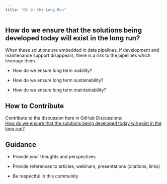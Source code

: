 ```yaml
---
title: "OS in the Long Run"
---
```


## How do we ensure that the solutions being developed today will exist in the long run?

When these solutions are embedded in data pipelines, if development and maintenance support disappears, there is a risk to the pipelines which leverage them.

-   How do we ensure long term viability?

-   How do we ensure long term sustainability?

-   How do we ensure long term maintainability?

## How to Contribute

Contribute to the discussion here in GitHub Discussions:\
[How do we ensure that the solutions being developed today will exist in the long run?](https://github.com/phuse-org/OSTCDA/discussions/12){target="_blank"}

## Guidance

-   Provide your thoughts and perspectives

-   Provide references to articles, webinars, presentations (citations, links)

-   Be respectful in this community

